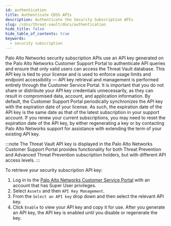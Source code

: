 ```yaml
---
id: authentication
title: Authenticate CDSS APIs
description: Authenticate the Security Subscription APIs
slug: /cdss/threat-vault/docs/authentication
hide_title: false
hide_table_of_contents: true
keywords:
  - security subscription
---
```


Palo Alto Networks security subscription APIs use an API key generated on the Palo Alto Networks Customer Support Portal to authenticate API queries and ensure that only valid users can access the Threat Vault database. This API key is tied to your license and is used to enforce usage limits and endpoint accessibility — API key retrieval and management is performed entirely through the Customer Service Portal. It is important that you do not share or distribute your API key credentials unnecessarily, as they can result in compromised data, account, and application information. By default, the Customer Support Portal periodically synchronizes the API key with the expiration date of your license. As such, the expiration date of the API key is the same date as that of the latest subscription in your support account. If you renew your current subscriptions, you may need to reset the expiration date of the API key, by either regenerating a key or by contacting Palo Alto Networks support for assistance with extending the term of your existing API key.

:::note
The Threat Vault API key is displayed in the Palo Alto Networks Customer Support Portal provides functionality for both Threat Prevention and Advanced Threat Prevention subscription holders, but with different API access levels.
:::

To retrieve your security subscription API key:

1. Log in to the [Palo Alto Networks Customer Service Portal](https://support.paloaltonetworks.com) with an account that has Super User privileges.
2. Select `Assets` and then `API Key Management`.
3. From the `Select an API key` drop down and then select the relevant API key.
4. Click `Enable` to view your API key and copy it for use. After you generate an API key, the API key is enabled until you disable or regenerate the key.

